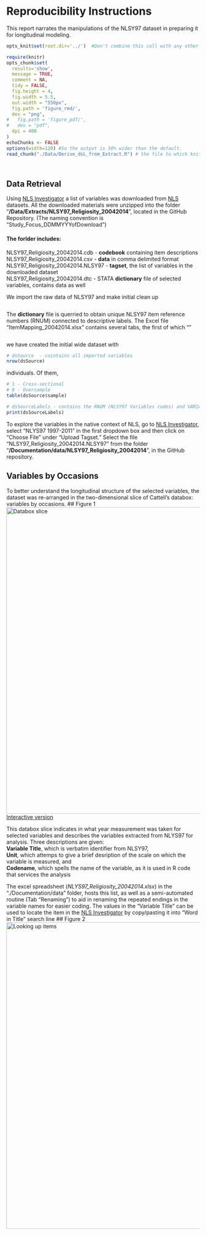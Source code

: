 Reproducibility Instructions
=================================================
This report narrates the manipulations of the NLSY97 dataset in preparing it for longitudinal modeling.


<!--  Set the working directory to the repository's base directory; this assumes the report is nested inside of only one directory.-->
```r
opts_knit$set(root.dir='../')  #Don't combine this call with any other chunk -especially one that uses file paths.
```

<!-- Set the report-wide options, and point to the external code file. -->
```r
require(knitr)
opts_chunk$set(
  results='show', 
  message = TRUE,
  comment = NA, 
  tidy = FALSE,
  fig.height = 4, 
  fig.width = 5.5, 
  out.width = "550px",
  fig.path = 'figure_rmd/',     
  dev = "png",
#   fig.path = 'figure_pdf/',     
#   dev = "pdf",
  dpi = 400
)
echoChunks <- FALSE
options(width=120) #So the output is 50% wider than the default.
read_chunk("./Data/Derive_dsL_from_Extract.R") # the file to which knitr calls for the chunks
```

```r
```

```r
```


## Data Retrieval
Using [NLS Investigator](https://www.nlsinfo.org/investigator/pages/login.jsp) a list of variables was downloaded from [NLS](http://www.bls.gov/nls/) datasets. All the downloaded materials  were unzipped into  the folder "**/Data/Extracts/NLSY97_Religiosity_20042014**", located in the GitHub Repository. 
(The naming convention is "Study_Focus_DDMMYYYofDownload")   

#### The forlder includes:    
NLSY97_Religiosity_20042014.cdb - **codebook** containing item descriptions  
NLSY97_Religiosity_20042014.csv - **data** in comma delimited format  
NLSY97_Religiosity_20042014.NLSY97 - **tagset**, the list of variables in the downloaded dataset  
NLSY97_Religiosity_20042014.dtc - STATA **dictionary** file of selected variables, contains data as well
  

We import the raw data of NLSY97 and make initial clean up
<!-- run initial import from the databank defined by tagset. --> 
```r
```
The **dictionary** file is querried to obtain unique NLSY97 item reference numbers (RNUM) connected to descriptive labels. The Excel file "ItemMapping_20042014.xlsx" contains several tabs, the first of which ""


```r
```

we have created the initial wide dataset with
```r
# dsSource  - cointains all imported variables
nrow(dsSource)
```
individuals. Of them,
``` r
# 1 - Cross-sectional
# 0 - Oversample
table(dsSource$sample)

```

``` r
# dsSourceLabels - contains the RNUM (NLSY97 Variables codes) and VARIABLE_TITLE used by NLY Investigator 
print(dsSourceLabels) 

```

To explore the variables in the native context of NLS, go to [NLS Investigator](https://www.nlsinfo.org/investigator/pages/login.jsp), select "NLYS97 1997-2011" in the first dropdown box and then click on "Choose File" under "Upload Tagset." Select the file "NLSY97_Religiosity_20042014.NLSY97" from the folder "**/Documentation/data/NLSY97_Religiosity_20042014**", in the GitHub repository.

## Variables by Occasions
To better understand the longitudinal structure of the selected variables, the dataset was re-arranged in the two-dimensional slice of Cattell's databox: variables by occasions.
## Figure 1
<img link src="./figure_rmd/variables_layout.png" alt="Databox slice" style="width:800px;"/>  
[Interactive version]("./www/slice-vo.html")

This databox slice indicates in what year measurement was taken for selected variables  and describes the variables extracted from NLYS97 for analysis. Three descriptions are given:  
**Variable Title**, which is verbatim identifier from NLSY97,  
**Unit**, which attemps to give a brief desription of the scale on which the variable is measured, and  
**Codename**, which spells the name of the variable, as it is used in R code that services the analysis

The excel spreadsheet (*NLYS97_Religiosity_20042014.xlsx*) in the "./Documentation/data" folder, hosts this list, as well as a semi-automated routine (Tab "Renaming") to aid in renaming the repeated endings in the variable names for easier coding. The values in the "Variable Title" can be used to locate the item in the [NLS Investigator](https://www.nlsinfo.org/investigator/pages/login.jsp) by copy/pasting it into "Word in Title" search line
## Figure 2
<img src="./figure_rmd/nls_investigator_snapshot.png" alt="Looking up items" style="width:800px ;"/>

```r
```



